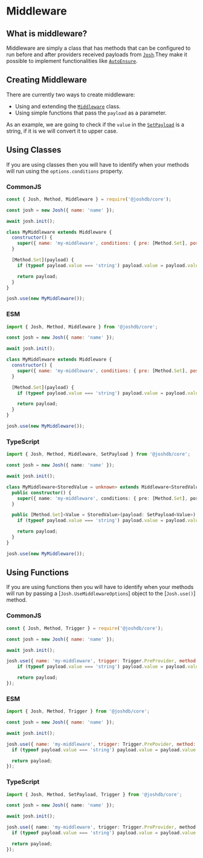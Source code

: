 # Middleware

## What is middleware?

Middleware are simply a class that has methods that can be configured to run before and after providers received payloads from [`Josh`](https://github.com/josh-development/core/blob/main/src/lib/structures/Josh.ts).They make it possible to implement functionalities like [`AutoEnsure`](https://github.com/josh-development/core/blob/main/src/middlewares/CoreAutoEnsure.ts).

## Creating Middleware

There are currently two ways to create middleware:

- Using and extending the [`Middleware`](https://github.com/josh-development/core/blob/main/src/lib/stuctures/Middleware.ts) class.
- Using simple functions that pass the `payload` as a parameter.

As an example, we are going to check if the `value` in the [`SetPayload`](https://github.com/josh-development/core/blob/main/src/lib/payloads/SetPayload.ts) is a string, if it is we will convert it to upper case.

## Using Classes

If you are using classes then you will have to identify when your methods will run using the `options.conditions` property.

### CommonJS

```javascript
const { Josh, Method, Middleware } = require('@joshdb/core');

const josh = new Josh({ name: 'name' });

await josh.init();

class MyMiddleware extends Middleware {
  constructor() {
    super({ name: 'my-middleware', conditions: { pre: [Method.Set], post: [] } });
  }

  [Method.Set](payload) {
    if (typeof payload.value === 'string') payload.value = payload.value.toUpperCase();

    return payload;
  }
}

josh.use(new MyMiddleware());
```

### ESM

```javascript
import { Josh, Method, Middleware } from '@joshdb/core';

const josh = new Josh({ name: 'name' });

await josh.init();

class MyMiddleware extends Middleware {
  constructor() {
    super({ name: 'my-middleware', conditions: { pre: [Method.Set], post: [] } });
  }

  [Method.Set](payload) {
    if (typeof payload.value === 'string') payload.value = payload.value.toUpperCase();

    return payload;
  }
}

josh.use(new MyMiddleware());
```

### TypeScript

```typescript
import { Josh, Method, Middleware, SetPayload } from '@joshdb/core';

const josh = new Josh({ name: 'name' });

await josh.init();

class MyMiddleware<StoredValue = unknown> extends Middleware<StoredValue> {
  public constructor() {
    super({ name: 'my-middleware', conditions: { pre: [Method.Set], post: [] } });
  }

  public [Method.Set]<Value = StoredValue>(payload: SetPayload<Value>): SetPayload<Value> {
    if (typeof payload.value === 'string') payload.value = payload.value.toUpperCase();

    return payload;
  }
}

josh.use(new MyMiddleware());
```

## Using Functions

If you are using functions then you will have to identify when your methods will run by passing a [`Josh.UseMiddlewareOptions`] object to the [`Josh.use()`] method.

### CommonJS

```javascript
const { Josh, Method, Trigger } = require('@joshdb/core');

const josh = new Josh({ name: 'name' });

await josh.init();

josh.use({ name: 'my-middleware', trigger: Trigger.PreProvider, method: Method.Set }, (payload => {
    if (typeof payload.value === 'string') payload.value = payload.value.toUpperCase();

    return payload;
});
```

### ESM

```javascript
import { Josh, Method, Trigger } from '@joshdb/core';

const josh = new Josh({ name: 'name' });

await josh.init();

josh.use({ name: 'my-middleware', trigger: Trigger.PrePovider, method: Method.Set }, (payload) => {
  if (typeof payload.value === 'string') payload.value = payload.value.toUpperCase();

  return payload;
});
```

### TypeScript

```typescript
import { Josh, Method, SetPayload, Trigger } from '@joshdb/core';

const josh = new Josh({ name: 'name' });

await josh.init();

josh.use({ name: 'my-middleware', trigger: Trigger.PreProvider, method: Method.Set }, (payload: SetPayload<StoredValue>) => {
  if (typeof payload.value === 'string') payload.value = payload.value.toUpperCase();

  return payload;
});
```
